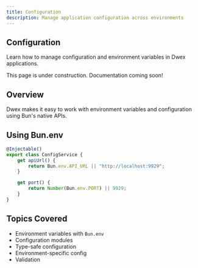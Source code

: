 ```yaml
---
title: Configuration
description: Manage application configuration across environments
---
```


## Configuration

Learn how to manage configuration and environment variables in Dwex applications.

<Callout type="info">
This page is under construction. Documentation coming soon!
</Callout>

## Overview

Dwex makes it easy to work with environment variables and configuration using Bun's native APIs.

## Using Bun.env

```typescript
@Injectable()
export class ConfigService {
	get apiUrl() {
		return Bun.env.API_URL || "http://localhost:9929";
	}

	get port() {
		return Number(Bun.env.PORT) || 9929;
	}
}
```

## Topics Covered

- Environment variables with `Bun.env`
- Configuration modules
- Type-safe configuration
- Environment-specific config
- Validation

